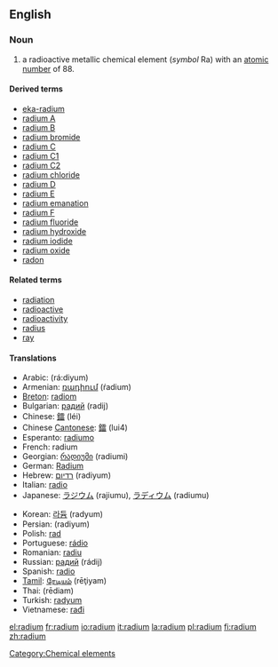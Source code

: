 ==English==
{{elements|Ra|francium|Fr|actinium|Ac}}

===Noun===
{{en-noun-unc}}
{{wikipedia}}

# a radioactive metallic chemical element (''symbol'' Ra) with an [[atomic number]] of 88.

====Derived terms====
*[[eka-radium]]
*[[radium A]]
*[[radium B]]
*[[radium bromide]]
*[[radium C]]
*[[radium C1]]
*[[radium C2]]
*[[radium chloride]]
*[[radium D]]
*[[radium E]]
*[[radium emanation]]
*[[radium F]]
*[[radium fluoride]]
*[[radium hydroxide]]
*[[radium iodide]]
*[[radium oxide]]
*[[radon]]

====Related terms====
*[[radiation]]
*[[radioactive]]
*[[radioactivity]]
*[[radius]]
*[[ray]]

====Translations====
{{top}}
*Arabic: {{ARchar|[[راديوم|راديُوم]]}} (rá:diyum) {{m}}
*Armenian: [[ռադիում]] (ŕadium)
*[[Breton]]: [[radiom]] {{m}}
*Bulgarian: [[радий]] (radij) {{m}}
*Chinese: [[鐳]] (léi)
*Chinese [[Cantonese]]: [[鐳]] (lui4)
*Esperanto: [[radiumo]]
*French: radium
*Georgian: [[რადიუმი]] (radiumi)
*German: [[Radium]] {{n}}
*Hebrew: [[רדיום]] (radiyum)
*Italian: [[radio#Italian|radio]] {{m}}
*Japanese: [[ラジウム]] (rajiumu), [[ラディウム]] (radiumu)
{{mid}}
*Korean: [[라듐]] (radyum)
*Persian: {{FAchar|[[راديوم]]}} (radiyum)
*Polish: [[rad#Polish|rad]] {{m}}
*Portuguese: [[rádio]] {{m}}
*Romanian: [[radiu]] {{n}}
*Russian: [[радий]] (rádij) {{m}}
*Spanish: [[radio#Spanish|radio]]
*[[Tamil]]: [[ரேடியம்]] (rēţiyam)
*Thai: {{THchar|[[เรเดียม]]}} (rēdiam)
*Turkish: [[radyum]]
*Vietnamese: [[rađi]]
{{bottom}}

[[Category:Chemical elements]]

[[el:radium]]
[[fr:radium]]
[[io:radium]]
[[it:radium]]
[[la:radium]]
[[pl:radium]]
[[fi:radium]]
[[zh:radium]]